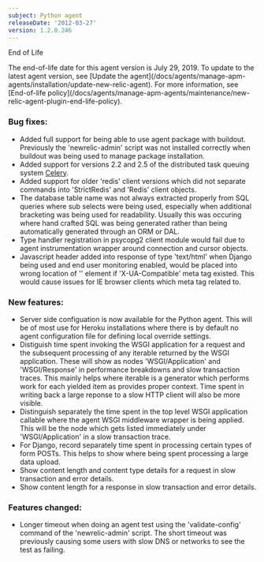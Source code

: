 ```yaml
---
subject: Python agent
releaseDate: '2012-03-27'
version: 1.2.0.246
---
```


End of Life

<Callout variant="important">
  The end-of-life date for this agent version is July 29, 2019. To update to the latest agent version, see [Update the agent](/docs/agents/manage-apm-agents/installation/update-new-relic-agent). For more information, see [End-of-life policy](/docs/agents/manage-apm-agents/maintenance/new-relic-agent-plugin-end-life-policy).
</Callout>

### Bug fixes:

* Added full support for being able to use agent package with buildout. Previously the 'newrelic-admin' script was not installed correctly when buildout was being used to manage package installation.
* Added support for versions 2.2 and 2.5 of the distributed task queuing system [Celery](http://celeryproject.org/).
* Added support for older 'redis' client versions which did not separate commands into 'StrictRedis' and 'Redis' client objects.
* The database table name was not always extracted properly from SQL queries where sub selects were being used, especially when additional bracketing was being used for readability. Usually this was occuring where hand crafted SQL was being generated rather than being automatically generated through an ORM or DAL.
* Type handler registration in psycopg2 client module would fail due to agent instrumentation wrapper around connection and cursor objects.
* Javascript header added into response of type 'text/html' when Django being used and end user monitoring enabled, would be placed into wrong location of '' element if 'X-UA-Compatible' meta tag existed. This would cause issues for IE browser clients which meta tag related to.

### New features:

* Server side configuation is now available for the Python agent. This will be of most use for Heroku installations where there is by default no agent configuration file for defining local override settings.
* Distiguish time spent invoking the WSGI application for a request and the subsequent processing of any iterable returned by the WSGI application. These will show as nodes 'WSGI/Application' and 'WSGI/Response' in performance breakdowns and slow transaction traces. This mainly helps where iterable is a generator which performs work for each yielded item as provides proper context. Time spent in writing back a large reponse to a slow HTTP client will also be more visible.
* Distinguish separately the time spent in the top level WSGI application callable where the agent WSGI middleware wrapper is being applied. This will be the node which gets listed immediately under 'WSGI/Application' in a slow transaction trace.
* For Django, record separately time spent in processing certain types of form POSTs. This helps to show where being spent processing a large data upload.
* Show content length and content type details for a request in slow transaction and error details.
* Show content length for a response in slow transaction and error details.

### Features changed:

* Longer timeout when doing an agent test using the 'validate-config' command of the 'newrelic-admin' script. The short timeout was previously causing some users with slow DNS or networks to see the test as failing.
